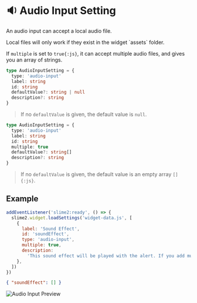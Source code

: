 
# 🔉 Audio Input Setting

An audio input can accept a local audio file.

<Callout type='warning'>
  Local files will only work if they exist in the widget `assets` folder.
</Callout>

If `multiple` is set to `true{:js}`, it can accept multiple audio files, and gives you an array of strings.

```ts filename="Setting Definition"
type AudioInputSetting = {
  type: 'audio-input'
  label: string
  id: string
  defaultValue?: string | null
  description?: string
}
```

> If no `defaultValue` is given, the default value is `null`.

```ts filename="Setting Definition" {5-6}
type AudioInputSetting = {
  type: 'audio-input'
  label: string
  id: string
  multiple: true
  defaultValue?: string[]
  description?: string
}
```

> If no `defaultValue` is given, the default value is an empty array `[]{:js}`.

## Example

```js filename="JavaScript"
addEventListener('slime2:ready', () => {
  slime2.widget.loadSettings('widget-data.js', [
    {
      label: 'Sound Effect',
      id: 'soundEffect',
      type: 'audio-input',
      multiple: true,
      description:
        'This sound effect will be played with the alert. If you add multiple sounds, one of them will be chosen at random for every alert.',
    },
  ])
})
```

```json filename="Initial Data"
{ "soundEffect": [] }
```

![Audio Input Preview](/previews/audio-input.png)
